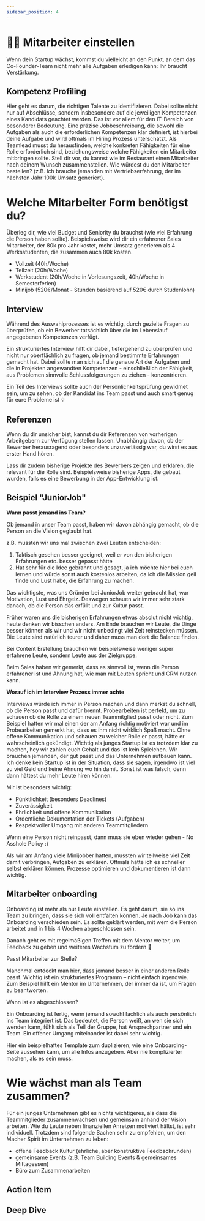 ```yaml
---
sidebar_position: 4
---
```


# ✍🏻 Mitarbeiter einstellen

<Admonition type="info" icon="📍">
  Wenn dein Startup wächst, kommst du vielleicht an den Punkt, an dem das
  Co-Founder-Team nicht mehr alle Aufgaben erledigen kann: Ihr braucht
  Verstärkung.
</Admonition>

## Kompetenz Profiling

Hier geht es darum, die richtigen Talente zu identifizieren. Dabei sollte nicht nur auf Abschlüsse, sondern insbesondere auf die jeweiligen Kompetenzen eines Kandidats geachtet werden. Das ist vor allem für den IT-Bereich von besonderer Bedeutung.
Eine präzise Jobbeschreibung, die sowohl die Aufgaben als auch die erforderlichen Kompetenzen klar definiert, ist hierbei deine Aufgabe und wird oftmals im Hiring Prozess unterschätzt. Als Teamlead musst du herausfinden, welche konkreten Fähigkeiten für eine Rolle erforderlich sind, beziehungsweise welche Fähigkeiten ein Mitarbeiter mitbringen sollte.
Stell dir vor, du kannst wie im Restaurant einen Mitarbeiter nach deinem Wunsch zusammenstellen. Wie würdest du den Mitarbeiter bestellen? (z.B. Ich brauche jemanden mit Vertriebserfahrung, der im nächsten Jahr 100k Umsatz generiert).

# Welche Mitarbeiter Form benötigst du?

Überleg dir, wie viel Budget und Seniority du brauchst (wie viel Erfahrung die Person haben sollte).
Beispielsweise wird dir ein erfahrener Sales Mitarbeiter, der 80k pro Jahr kostet, mehr Umsatz generieren als 4 Werksstudenten, die zusammen auch 80k kosten.

- Vollzeit (40h/Woche)
- Teilzeit (20h/Woche)
- Werkstudent (20h/Woche in Vorlesungszeit, 40h/Woche in Semesterferien)
- Minijob (520€/Monat - Stunden basierend auf 520€ durch Studenlohn)

## Interview

Während des Auswahlprozesses ist es wichtig, durch gezielte Fragen zu überprüfen, ob ein Bewerber tatsächlich über die im Lebenslauf angegebenen Kompetenzen verfügt.

Ein strukturiertes Interview hilft dir dabei, tiefergehend zu überprüfen und nicht nur oberflächlich zu fragen, ob jemand bestimmte Erfahrungen gemacht hat. Dabei sollte man sich auf die genaue Art der Aufgaben und die in Projekten angewandten Kompetenzen - einschließlich der Fähigkeit, aus Problemen sinnvolle Schlussfolgerungen zu ziehen - konzentrieren.

Ein Teil des Interviews sollte auch der Persönlichkeitsprüfung gewidmet sein, um zu sehen, ob der Kandidat ins Team passt und auch smart genug für eure Probleme ist 💡

## Referenzen

Wenn du dir unsicher bist, kannst du dir Referenzen von vorherigen Arbeitgebern zur Verfügung stellen lassen.
Unabhängig davon, ob der Bewerber herausragend oder besonders unzuverlässig war, du wirst es aus erster Hand hören.

Lass dir zudem bisherige Projekte des Bewerbers zeigen und erklären, die relevant für die Rolle sind. Beispielsweise bisherige Apps, die gebaut wurden, falls es eine Bewerbung in der App-Entwicklung ist.

## Beispiel "JuniorJob"

<ImageFloat
  text="Bersa & Celina haben mittlerweile ein Team von über 15 Leuten"
  source="https://cdn.prod.www.spiegel.de/stories/88464/assets/3/f-img_7658-57331708347243672.jpeg?t=1708616867000&t=1708616867000"
/>

**Wann passt jemand ins Team?**

Ob jemand in unser Team passt, haben wir davon abhängig gemacht, ob die Person an die Vision geglaubt hat.

z.B. mussten wir uns mal zwischen zwei Leuten entscheiden:

1. Taktisch gesehen besser geeignet, weil er von den bisherigen Erfahrungen etc. besser gepasst hätte
2. Hat sehr für die Idee gebrannt und gesagt, ja ich möchte hier bei euch lernen und würde sonst auch kostenlos arbeiten, da ich die Mission geil finde und Lust habe, die Erfahrung zu machen.

Das wichtigste, was uns Gründer bei JuniorJob weiter gebracht hat, war Motivation, Lust und Ehrgeiz. Deswegen schauen wir immer sehr stark danach, ob die Person das erfüllt und zur Kultur passt.

Früher waren uns die bisherigen Erfahrungen etwas absolut nicht wichtig, heute denken wir bisschen anders. Am Ende brauchen wir Leute, die Dinge besser können als wir und wir nicht unbedingt viel Zeit reinstecken müssen. Die Leute sind natürlich teurer und daher muss man dort die Balance finden.

Bei Content Erstellung brauchen wir beispielsweise weniger super erfahrene Leute, sondern Leute aus der Zielgruppe.

Beim Sales haben wir gemerkt, dass es sinnvoll ist, wenn die Person erfahrener ist und Ahnung hat, wie man mit Leuten spricht und CRM nutzen kann.

**Worauf ich im Interview Prozess immer achte**

Interviews würde ich immer in Person machen und dann merkst du schnell, ob die Person passt und dafür brennt.
Probearbeiten ist perfekt, um zu schauen ob die Rolle zu einem neuen Teammitglied passt oder nicht.
Zum Beispiel hatten wir mal einen der am Anfang richtig motiviert war und im Probearbeiten gemerkt hat, dass es ihm nicht wirklich Spaß macht. Ohne offene Kommunikation und schauen zu welcher Rolle er passt, hätte er wahrscheinlich gekündigt.
Wichtig als junges Startup ist es trotzdem klar zu machen, hey wir zahlen euch Gehalt und das ist kein Spielchen. Wir brauchen jemanden, der gut passt und das Unternehmen aufbauen kann.
Ich denke kein Startup ist in der Situation, dass sie sagen, irgendwo ist viel zu viel Geld und keine Ahnung wo hin damit. Sonst ist was falsch, denn dann hättest du mehr Leute hiren können.

Mir ist besonders wichtig:

- Pünktlichkeit
  (besonders Deadlines)
- Zuverässigkeit
- Ehrlichkeit und offene Kommunikation
- Ordentliche Dokumentation der Tickets (Aufgaben)
- Respektvoller Umgang mit anderen Teammitgliedern

Wenn eine Person nicht reinpasst, dann muss sie eben wieder gehen - No Asshole Policy :)

Als wir am Anfang viele Minijobber hatten, mussten wir teilweise viel Zeit damit verbringen, Aufgaben zu erklären. Oftmals hätte ich es schneller selbst erklären können. Prozesse optimieren und dokumentieren ist dann wichtig.

## Mitarbeiter onboarding

Onboarding ist mehr als nur Leute einstellen. Es geht darum, sie so ins Team zu bringen, dass sie sich voll entfalten können. Je nach Job kann das Onboarding verschieden sein. Es sollte geklärt werden, mit wem die Person arbeitet und in 1 bis 4 Wochen abgeschlossen sein.

Danach geht es mit regelmäßigen Treffen mit dem Mentor weiter, um Feedback zu geben und weiteres Wachstum zu fördern 🙌

Passt Mitarbeiter zur Stelle?

Manchmal entdeckt man hier, dass jemand besser in einer anderen Rolle passt. Wichtig ist ein strukturiertes Programm – nicht einfach irgendwie. Zum Beispiel hilft ein Mentor im Unternehmen, der immer da ist, um Fragen zu beantworten.

Wann ist es abgeschlossen?

Ein Onboarding ist fertig, wenn jemand sowohl fachlich als auch persönlich ins Team integriert ist. Das bedeutet, die Person weiß, an wen sie sich wenden kann, fühlt sich als Teil der Gruppe, hat Ansprechpartner und ein Team. Ein offener Umgang miteinander ist dabei sehr wichtig.

Hier ein beispielhaftes Template zum duplizieren, wie eine Onboarding-Seite aussehen kann, um alle Infos anzugeben. Aber nie komplizierter machen, als es sein muss.

# Wie wächst man als Team zusammen?

Für ein junges Unternehmen gibt es nichts wichtigeres, als dass die Teammitglieder zusammenwachsen und gemeinsam anhand der Vision arbeiten.
Wie du Leute neben finanziellen Anreizen motiviert hältst, ist sehr individuell. Trotzdem sind folgende Sachen sehr zu empfehlen, um den Macher Spirit im Unternehmen zu leben:

- offene Feedback Kultur (ehrliche, aber konstruktive Feedbackrunden)
- gemeinsame Events (z.B. Team Building Events & gemeinsames Mittagessen)
- Büro zum Zusammenarbeiten

## Action Item

<Tooltipp
  toolName="Role Expectation Template"
  toolDescription="Fülle es aus, um dir klar zu werden welche Rollen du brauchst"
  toolSource="https://www.notion.so/Role-expectations-b42c1852b5594e9b9af2f76a933c965c?pvs=4"
  buttonText="Zum Template"
/>

## Deep Dive

<TwoColumns>
  <YouTube videoId="V-MhQ7QlFTA" />
  <YouTube videoId="mw8you5AuNY" />
  <YouTube videoId="6ZCMow9ygnY" />
  <YouTube videoId="cemduJKQl5w" />
</TwoColumns>
